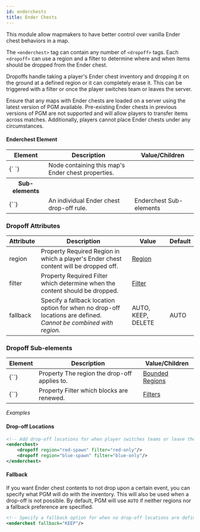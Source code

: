 ```yaml
---
id: enderchests
title: Ender Chests
---
```


This module allow mapmakers to have better control over vanilla Ender chest behaviors in a map.

The `<enderchest>` tag can contain any number of `<dropoff>` tags. Each `<dropoff>` can use a region and a filter to
determine where and when items should be dropped from the Ender chest.

Dropoffs handle taking a player's Ender chest inventory and dropping it on the ground at a defined region or it can completely erase it.
This can be triggered with a filter or once the player switches team or leaves the server.

<div className="alert alert--warning" style={{ marginBottom: "30px" }}>
  Ensure that any maps with Ender chests are loaded on a server using the latest
  version of PGM available. Pre-existing Ender chests in previous versions of
  PGM are not supported and will allow players to transfer items across matches.
  Additionally, players cannot place Ender chests under any circumstances.
</div>

#### Enderchest Element

<div className="table-container">
  <table>
    <thead>
      <tr>
        <th>Element</th>
        <th>Description</th>
        <th>Value/Children</th>
      </tr>
    </thead>
    <tbody>
      <tr>
        <td>
          <label>{`<enderchest> </enderchest>`}</label>
        </td>
        <td>Node containing this map's Ender chest properties.</td>
        <td />
      </tr>
      <tr>
        <th>Sub-elements</th>
        <th />
        <th />
      </tr>
      <tr>
        <td>
          <label>{`<dropoff>`}</label>
        </td>
        <td>An individual Ender chest drop-off rule.</td>
        <td>
          <span className="badge badge--secondary">
            Enderchest Sub-elements
          </span>
        </td>
      </tr>
    </tbody>
  </table>
</div>

### Dropoff Attributes

<div className="table-container">
  <table>
    <thead>
      <tr>
        <th style={{ minWidth: "130px" }}>Attribute</th>
        <th>Description</th>
        <th>Value</th>
        <th>Default</th>
      </tr>
    </thead>
    <tbody>
      <tr>
        <td>
          <label>region</label>
        </td>
        <td>
          <span
            className="badge badge--secondary"
            title="Can be either this attribute or a sub-element."
          >
            Property
          </span>
          <span className="badge badge--danger">Required</span>
          Region in which a player's Ender chest content will be dropped off.
        </td>
        <td>
          <a href="/docs/modules/mechanics/regions">Region</a>
        </td>
        <td />
      </tr>
      <tr>
        <td>
          <label>filter</label>
        </td>
        <td>
          <span
            className="badge badge--secondary"
            title="Can be either this attribute or a sub-element."
          >
            Property
          </span>
          <span className="badge badge--danger">Required</span>
          Filter which determine when the content should be dropped.
        </td>
        <td>
          <a href="/docs/modules/mechanics/filters">Filter</a>
        </td>
        <td />
      </tr>
      <tr>
        <td>
          <label>fallback</label>
        </td>
        <td>
          Specify a fallback location option for when no drop-off locations are
          defined.
          <br />
          <em>
            Cannot be combined with <label>region</label>.
          </em>
        </td>
        <td>
          <label>AUTO</label>, <label>KEEP</label>, <label>DELETE</label>
        </td>
        <td>
          <label>AUTO</label>
        </td>
      </tr>
    </tbody>
  </table>
</div>

### Dropoff Sub-elements

<div className="table-container">
  <table>
    <thead>
      <tr>
        <th>Element</th>
        <th>Description</th>
        <th>Value/Children</th>
      </tr>
    </thead>
    <tbody>
      <tr>
        <td>
          <label>{`<region>`}</label>
        </td>
        <td>
          <span
            className="badge badge--secondary"
            title="Can be either this sub-element or an attribute."
          >
            Property
          </span>
          The region the drop-off applies to.
        </td>
        <td>
          <a href="/docs/modules/mechanics/regions">Bounded Regions</a>
        </td>
      </tr>
      <tr>
        <td>
          <label>{`<filter>`}</label>
        </td>
        <td>
          <span
            className="badge badge--secondary"
            title="Can be either this sub-element or an attribute."
          >
            Property
          </span>
          Filter which blocks are renewed.
        </td>
        <td>
          <a href="/docs/modules/mechanics/filters">Filters</a>
        </td>
      </tr>
    </tbody>
  </table>
</div>

_Examples_

#### Drop-off Locations

```xml
<!-- Add drop-off locations for when player switches teams or leave the match -->
<enderchest>
    <dropoff region="red-spawn" filter="red-only"/>
    <dropoff region="blue-spawn" filter="blue-only"/>
</enderchest>
```

#### Fallback

If you want Ender chest contents to not drop upon a certain event, you can specify what PGM will do with the inventory.
This will also be used when a drop-off is not possible.
By default, PGM will use `AUTO` if neither regions nor a fallback preference are specified.

```xml
<!-- Specify a fallback option for when no drop-off locations are defined -->
<enderchest fallback="KEEP"/>
```
